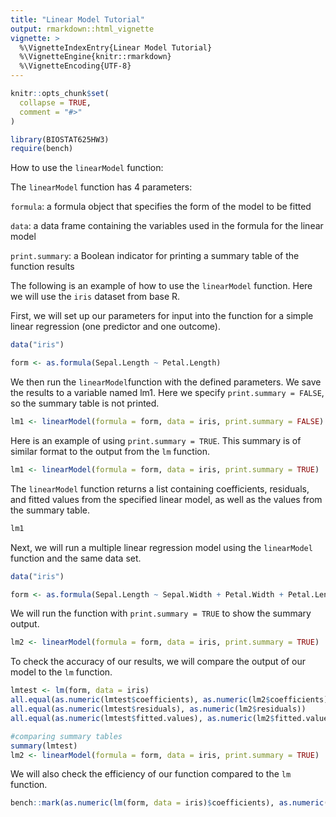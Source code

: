 ```yaml
---
title: "Linear Model Tutorial"
output: rmarkdown::html_vignette
vignette: >
  %\VignetteIndexEntry{Linear Model Tutorial}
  %\VignetteEngine{knitr::rmarkdown}
  %\VignetteEncoding{UTF-8}
---
```


```r
knitr::opts_chunk$set(
  collapse = TRUE,
  comment = "#>"
)
```

```r
library(BIOSTAT625HW3)
require(bench)
```

How to use the `linearModel` function:

The `linearModel` function has 4 parameters:

`formula`: a formula object that specifies the form of the model to be fitted

`data`: a data frame containing the variables used in the formula for the linear model

`print.summary`: a Boolean indicator for printing a summary table of the function results


The following is an example of how to use the `linearModel` function. Here we will use the `iris` dataset from base R.

First, we will set up our parameters for input into the function for a simple linear regression (one predictor and one outcome).

```r
data("iris")

form <- as.formula(Sepal.Length ~ Petal.Length)

```


We then run the `linearModel`function with the defined parameters. We save the results to a variable named lm1. Here we specify `print.summary = FALSE`, so the summary table is not printed.

```r
lm1 <- linearModel(formula = form, data = iris, print.summary = FALSE)
```

Here is an example of using `print.summary = TRUE`. This summary is of similar format to the output from the `lm` function.

```r
lm1 <- linearModel(formula = form, data = iris, print.summary = TRUE)
```


The `linearModel` function returns a list containing coefficients, residuals, and fitted values from the specified linear model, as well as the values from the summary table.

```r
lm1
```


Next, we will run a multiple linear regression model using the `linearModel` function and the same data set.

```r
data("iris")

form <- as.formula(Sepal.Length ~ Sepal.Width + Petal.Width + Petal.Length + Species)

```


We will run the function with `print.summary = TRUE` to show the summary output. 

```r
lm2 <- linearModel(formula = form, data = iris, print.summary = TRUE)
```


To check the accuracy of our results, we will compare the output of our model to the `lm` function.

```r
lmtest <- lm(form, data = iris)
all.equal(as.numeric(lmtest$coefficients), as.numeric(lm2$coefficients))
all.equal(as.numeric(lmtest$residuals), as.numeric(lm2$residuals))
all.equal(as.numeric(lmtest$fitted.values), as.numeric(lm2$fitted.values))

#comparing summary tables
summary(lmtest)
lm2 <- linearModel(formula = form, data = iris, print.summary = TRUE)
```

We will also check the efficiency of our function compared to the `lm` function.

```r
bench::mark(as.numeric(lm(form, data = iris)$coefficients), as.numeric(linearModel(formula = form, data = iris, print.summary = FALSE)$coefficients))
```



